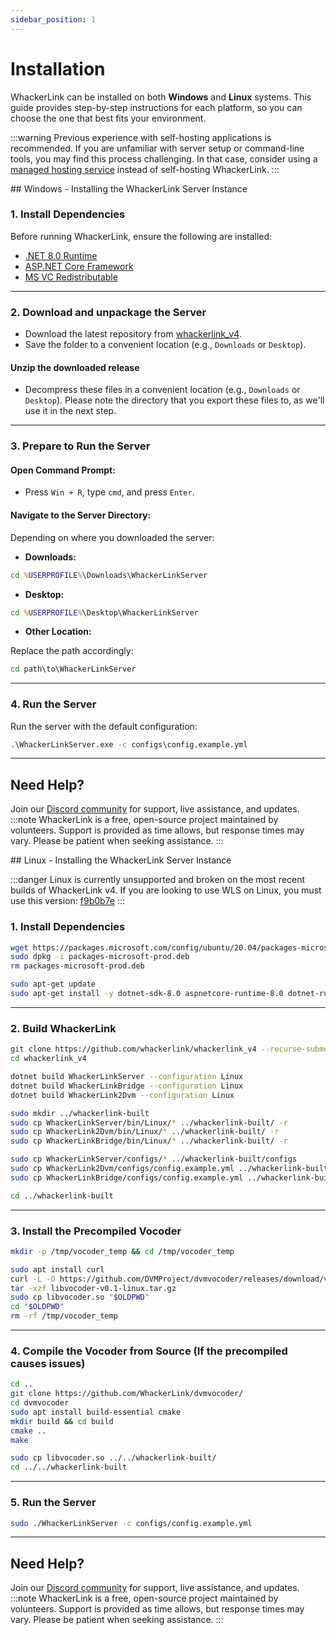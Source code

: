 ```yaml
---
sidebar_position: 1
---
```


# Installation

WhackerLink can be installed on both **Windows** and **Linux** systems. This guide provides step-by-step instructions for each platform, so you can choose the one that best fits your environment.

:::warning
Previous experience with self-hosting applications is recommended. If you are unfamiliar with server setup or command-line tools, you may find this process challenging. In that case, consider using a [managed hosting service](/whackerlink-docs/docs/whackerlink_v4/) instead of self-hosting WhackerLink.
:::

<Tabs>
  <TabItem value="windows" label="🪟 Windows" default>
## Windows - Installing the WhackerLink Server Instance

### 1. Install Dependencies

Before running WhackerLink, ensure the following are installed:

- [.NET 8.0 Runtime](https://aka.ms/dotnet-core-applaunch?missing_runtime=true&arch=x86&rid=win-x86&os=win10&apphost_version=8.0.13)
- [ASP.NET Core Framework](https://aka.ms/dotnet-core-applaunch?framework=Microsoft.AspNetCore.App&framework_version=8.0.0&arch=x86&rid=win-x86&os=win10)
- [MS VC Redistributable](https://aka.ms/vs/17/release/vc_redist.x86.exe)

---

### 2. Download and unpackage the Server

- Download the latest repository from [whackerlink_v4](https://github.com/WhackerLink/whackerlink_v4/releases).
- Save the folder to a convenient location (e.g., `Downloads` or `Desktop`).

#### Unzip the downloaded release

- Decompress these files in a convenient location (e.g., `Downloads` or `Desktop`). Please note the directory that you export these files to, as we'll use it in the next step.

---

### 3. Prepare to Run the Server

#### Open Command Prompt:

- Press `Win + R`, type `cmd`, and press `Enter`.

#### Navigate to the Server Directory:

Depending on where you downloaded the server:

- **Downloads:**

```cmd
cd %USERPROFILE%\Downloads\WhackerLinkServer
```

- **Desktop:**

```cmd
cd %USERPROFILE%\Desktop\WhackerLinkServer
```

- **Other Location:**

Replace the path accordingly:

```cmd
cd path\to\WhackerLinkServer
```

---

### 4. Run the Server

Run the server with the default configuration:

```cmd
.\WhackerLinkServer.exe -c configs\config.example.yml
```

---

## Need Help?

Join our [Discord community](https://discord.gg/FeQMmc33VV) for support, live assistance, and updates.
:::note
WhackerLink is a free, open-source project maintained by volunteers. Support is provided as time allows, but response times may vary. Please be patient when seeking assistance.
:::

  </TabItem>
  <TabItem value="linux" label="🐧 Linux" default>
## Linux - Installing the WhackerLink Server Instance

:::danger
Linux is currently unsupported and broken on the most recent builds of WhackerLink v4. If you are looking to use WLS on Linux, you must use this
version: [f9b0b7e](https://github.com/WhackerLink/whackerlink_v4/commit/f9b0b7ecf35ba6073fbba02dddf39e96ea7e8228)
:::

### 1. Install Dependencies

```bash
wget https://packages.microsoft.com/config/ubuntu/20.04/packages-microsoft-prod.deb -O packages-microsoft-prod.deb
sudo dpkg -i packages-microsoft-prod.deb
rm packages-microsoft-prod.deb

sudo apt-get update
sudo apt-get install -y dotnet-sdk-8.0 aspnetcore-runtime-8.0 dotnet-runtime-8.0 git
```

---

### 2. Build WhackerLink

```bash
git clone https://github.com/whackerlink/whackerlink_v4 --recurse-submodules
cd whackerlink_v4

dotnet build WhackerLinkServer --configuration Linux
dotnet build WhackerLinkBridge --configuration Linux
dotnet build WhackerLink2Dvm --configuration Linux

sudo mkdir ../whackerlink-built
sudo cp WhackerLinkServer/bin/Linux/* ../whackerlink-built/ -r
sudo cp WhackerLink2Dvm/bin/Linux/* ../whackerlink-built/ -r
sudo cp WhackerLinkBridge/bin/Linux/* ../whackerlink-built/ -r

sudo cp WhackerLinkServer/configs/* ../whackerlink-built/configs
sudo cp WhackerLink2Dvm/configs/config.example.yml ../whackerlink-built/configs/whackerlinkdvm-config.yml
sudo cp WhackerLinkBridge/configs/config.example.yml ../whackerlink-built/configs/whackerlinkbridge-config.yml

cd ../whackerlink-built
```

---

### 3. Install the Precompiled Vocoder

```bash
mkdir -p /tmp/vocoder_temp && cd /tmp/vocoder_temp

sudo apt install curl
curl -L -O https://github.com/DVMProject/dvmvocoder/releases/download/v0.1/libvocoder-v0.1-linux.tar.gz
tar -xzf libvocoder-v0.1-linux.tar.gz
sudo cp libvocoder.so "$OLDPWD"
cd "$OLDPWD"
rm -rf /tmp/vocoder_temp
```

---

### 4. Compile the Vocoder from Source (If the precompiled causes issues)

```bash
cd ..
git clone https://github.com/WhackerLink/dvmvocoder/
cd dvmvocoder
sudo apt install build-essential cmake
mkdir build && cd build
cmake ..
make

sudo cp libvocoder.so ../../whackerlink-built/
cd ../../whackerlink-built
```

---

### 5. Run the Server

```bash
sudo ./WhackerLinkServer -c configs/config.example.yml
```

---

## Need Help?

Join our [Discord community](https://discord.gg/FeQMmc33VV) for support, live assistance, and updates.
:::note
WhackerLink is a free, open-source project maintained by volunteers. Support is provided as time allows, but response times may vary. Please be patient when seeking assistance.
:::
  </TabItem>
</Tabs>